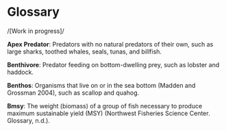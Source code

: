 # Glossary

/[Work in progress]/

**Apex Predator**: Predators with no natural predators of their own, such as large sharks, toothed whales, seals, tunas, and billfish.

**Benthivore**: Predator feeding on bottom-dwelling prey, such as lobster and haddock.

**Benthos**: Organisms that live on or in the sea bottom (Madden and Grossman 2004), such as scallop and quahog.

**Bmsy**: The weight (biomass) of a group of fish necessary to produce maximum sustainable yield (MSY) (Northwest Fisheries Science Center. Glossary, n.d.).